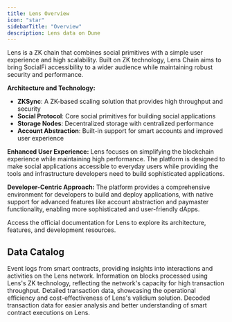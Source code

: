 ```yaml
---
title: Lens Overview
icon: "star"
sidebarTitle: "Overview"
description: Lens data on Dune
---
```


Lens is a ZK chain that combines social primitives with a simple user experience and high scalability. Built on ZK technology, Lens Chain aims to bring SocialFi accessibility to a wider audience while maintaining robust security and performance.

**Architecture and Technology:**

- **ZKSync**: A ZK-based scaling solution that provides high throughput and security
- **Social Protocol**: Core social primitives for building social applications
- **Storage Nodes**: Decentralized storage with centralized performance
- **Account Abstraction**: Built-in support for smart accounts and improved user experience

**Enhanced User Experience:**
Lens focuses on simplifying the blockchain experience while maintaining high performance. The platform is designed to make social applications accessible to everyday users while providing the tools and infrastructure developers need to build sophisticated applications.

**Developer-Centric Approach:**
The platform provides a comprehensive environment for developers to build and deploy applications, with native support for advanced features like account abstraction and paymaster functionality, enabling more sophisticated and user-friendly dApps.

<CardGroup cols={1}>
  <Card title="Lens documentation" icon="link" href="https://lens.xyz/docs/chain/overview">
    Access the official documentation for Lens to explore its architecture, features, and development resources.
  </Card>
</CardGroup>

## Data Catalog

<CardGroup cols={2}>
  <Card title="Logs" icon="bolt" href="./raw/logs">
    Event logs from smart contracts, providing insights into interactions and activities on the Lens network.
  </Card>
  <Card title="Blocks" icon="cubes" href="./raw/blocks">
    Information on blocks processed using Lens's ZK technology, reflecting the network's capacity for high transaction throughput.
  </Card>
  <Card title="Transactions" icon="message-arrow-up" href="./raw/transactions">
    Detailed transaction data, showcasing the operational efficiency and cost-effectiveness of Lens's validium solution.
  </Card>
  <Card title="decoded" icon="file" href="./decoded/overview">
    Decoded transaction data for easier analysis and better understanding of smart contract executions on Lens.
  </Card>
</CardGroup>
